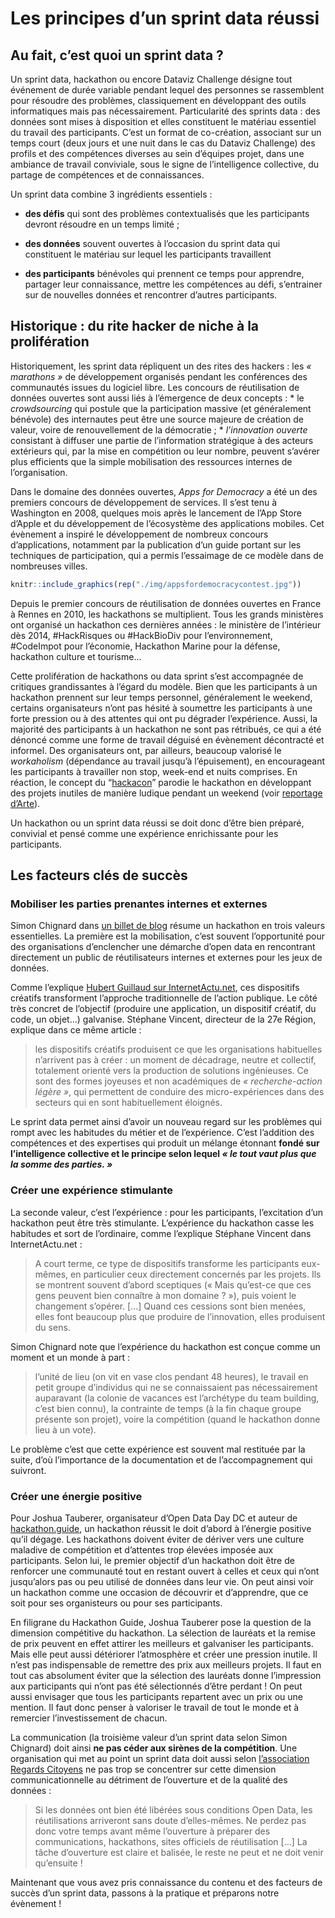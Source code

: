 # Les principes d’un sprint data réussi {#principes}

## Au fait, c'est quoi un sprint data ? 

Un sprint data, hackathon ou encore Dataviz Challenge désigne tout événement de durée variable pendant lequel des personnes se rassemblent pour résoudre des problèmes, classiquement en développant des outils informatiques mais pas nécessairement. Particularité des sprints data : des données sont mises à disposition et elles constituent le matériau essentiel du travail des participants.  C'est un format de co-création, associant sur un temps court (deux jours et une nuit dans le cas du Dataviz Challenge) des profils et des compétences diverses au sein d'équipes projet, dans une ambiance de travail conviviale, sous le signe de l'intelligence collective, du partage de compétences et de connaissances. 

Un sprint data combine 3 ingrédients essentiels : 

* **des défis** qui sont des problèmes contextualisés que les participants devront résoudre en un temps limité ; 

* **des données** souvent ouvertes à l'occasion du sprint data qui constituent le matériau sur lequel les participants travaillent 

* **des participants** bénévoles qui prennent ce temps pour apprendre, partager leur connaissance, mettre les compétences au défi, s'entrainer sur de nouvelles données et rencontrer d'autres participants. 

## Historique : du rite hacker de niche à la prolifération 

Historiquement, les sprint data répliquent un des rites des hackers : les *« marathons »* de développement organisés pendant les conférences des communautés issues du logiciel libre. Les concours de réutilisation de données ouvertes sont aussi liés à l’émergence de deux concepts :
* le _crowdsourcing_ qui postule que la participation massive (et généralement bénévole) des internautes peut être une source majeure de création de valeur, voire de renouvellement de la démocratie ;
* _l’innovation ouverte_ consistant à diffuser une partie de l’information stratégique à des acteurs extérieurs qui, par la mise en compétition ou leur nombre, peuvent s'avérer plus efficients que la simple mobilisation des ressources internes de l'organisation.

Dans le domaine des données ouvertes, *Apps for Democracy* a été un des premiers concours de développement de services. Il s’est tenu à Washington en 2008, quelques mois après le lancement de l’App Store d’Apple et du développement de l’écosystème des applications mobiles. Cet évènement a inspiré le développement de nombreux concours d’applications, notamment par la publication d’un guide portant sur les techniques de participation, qui a permis l’essaimage de ce modèle dans de nombreuses villes. 

```r
knitr::include_graphics(rep("./img/appsfordemocracycontest.jpg"))
```

Depuis le premier concours de réutilisation de données ouvertes en France à Rennes en 2010, les hackathons se multiplient. Tous les grands ministères ont organisé un hackathon ces dernières années : le ministère de l’intérieur dès 2014, #HackRisques ou #HackBioDiv pour l’environnement, #CodeImpot pour l’économie, Hackathon Marine pour la défense, hackathon culture et tourisme… 

Cette prolifération de hackathons ou data sprint s’est accompagnée de critiques grandissantes à l’égard du modèle. Bien que les participants à un hackathon prennent sur leur temps personnel, généralement le weekend, certains organisateurs n’ont pas hésité à soumettre les participants à une forte pression ou à des attentes qui ont pu dégrader l’expérience. Aussi, la majorité des participants à un hackathon ne sont pas rétribués, ce qui a été dénoncé comme une forme de travail déguisé en évènement décontracté et informel. Des organisateurs ont, par ailleurs, beaucoup valorisé le *workaholism* (dépendance au travail jusqu’à l’épuisement), en encourageant les participants à travailler non stop, week-end et nuits comprises. En réaction, le concept du “[hackacon](http://www.hackacon.fr/)” parodie le hackathon en développant des projets inutiles de manière ludique pendant un weekend (voir [reportage d’Arte](http://tracks.arte.tv/fr/hackacon)). 

Un hackathon ou un sprint data réussi se doit donc d’être bien préparé, convivial et pensé comme une expérience enrichissante pour les participants.

## Les facteurs clés de succès

### Mobiliser les parties prenantes internes et externes

Simon Chignard dans [un billet de blog](https://donneesouvertes.info/2013/01/08/un-hackaton-sinon-rien/) résume un hackathon en trois valeurs essentielles. La première est la mobilisation, c’est souvent l’opportunité pour des organisations d’enclencher une démarche d’open data en rencontrant directement un public de réutilisateurs internes et externes pour les jeux de données. 

Comme l’explique [Hubert Guillaud sur InternetActu.net](http://www.internetactu.net/2012/11/16/les-dispositifs-creatifs-en-questions-22-les-limites-a-la-creativite-collective/), ces dispositifs créatifs transforment l’approche traditionnelle de l’action publique. Le côté très concret de l’objectif (produire une application, un dispositif créatif, du code, un objet…) galvanise. Stéphane Vincent, directeur de la 27e Région, explique dans ce même article : 

> les dispositifs créatifs produisent ce que les organisations habituelles n’arrivent pas à créer : un moment de décadrage, neutre et collectif, totalement orienté vers la production de solutions ingénieuses. Ce sont des formes joyeuses et non académiques de *« recherche-action légère »*, qui permettent de conduire des micro-expériences dans des secteurs qui en sont habituellement éloignés. 

Le sprint data permet ainsi d’avoir un nouveau regard sur les problèmes qui rompt avec les habitudes du métier et de l’expérience. C’est l’addition des compétences et des expertises qui produit un mélange étonnant **fondé sur l’intelligence collective et le principe selon lequel *« le tout vaut plus que la somme des parties. »* **

### Créer une expérience stimulante

La seconde valeur, c’est l’expérience : pour les participants, l’excitation d’un hackathon peut être très stimulante. L’expérience du hackathon casse les habitudes et sort de l’ordinaire, comme l’explique Stéphane Vincent dans InternetActu.net : 

> A court terme, ce type de dispositifs transforme les participants eux-mêmes, en particulier ceux directement concernés par les projets. Ils se montrent souvent d’abord sceptiques (« Mais qu’est-ce que ces gens peuvent bien connaître à mon domaine ? »), puis voient le changement s’opérer. […] Quand ces cessions sont bien menées, elles font beaucoup plus que produire de l’innovation, elles produisent du sens.

Simon Chignard note que l’expérience du hackathon est conçue comme un moment et un monde à part : 

> l’unité de lieu (on vit en vase clos pendant 48 heures), le travail en petit groupe d’individus qui ne se connaissaient pas nécessairement auparavant (la colonie de vacances est l’archétype du team building, c’est bien connu), la contrainte de temps (à la fin chaque groupe présente son projet), voire la compétition (quand le hackathon donne lieu à un vote).

Le problème c’est que cette expérience est souvent mal restituée par la suite, d’où l’importance de la documentation et de l'accompagnement qui suivront. 

### Créer une énergie positive

Pour Joshua Tauberer, organisateur d’Open Data Day DC et auteur de [hackathon.guide](https://hackathon.guide/), un hackathon réussit le doit d’abord à l’énergie positive qu’il dégage. Les hackathons doivent éviter de dériver vers une culture maladive de compétition et d’attentes trop élevées imposée aux participants. Selon lui, le premier objectif d’un hackathon doit être de renforcer une communauté tout en restant ouvert à celles et ceux qui n’ont jusqu’alors pas ou peu utilisé de données dans leur vie. On peut ainsi voir un hackathon comme une occasion de découvrir et d’apprendre, que ce soit pour ses organisteurs ou pour ses participants.

En filigrane du Hackathon Guide, Joshua Tauberer pose la question de la dimension compétitive du hackathon. La sélection de lauréats et la remise de prix peuvent en effet attirer les meilleurs et galvaniser les participants. Mais elle peut aussi détériorer l’atmosphère et créer une pression inutile. Il n’est pas indispensable de remettre des prix aux meilleurs projets. Il faut en tout cas absolument éviter que la sélection des lauréats donne l’impression aux participants qui n’ont pas été sélectionnés d’être perdant ! On peut aussi envisager que tous les participants repartent avec un prix ou une mention. Il faut donc penser à valoriser le travail de tout le monde et à remercier l’investissement de chacun.

La communication (la troisième valeur d'un sprint data selon Simon Chignard) doit ainsi **ne pas céder aux sirènes de la compétition**. Une organisation qui met au point un sprint data doit aussi selon [l’association Regards Citoyens](https://www.regardscitoyens.org/apprenons-des-echecs-de-la-dila-episode-1-comment-faire-de-lopen-data/) ne pas trop se concentrer sur cette dimension communicationnelle au détriment de l’ouverture et de la qualité des données : 

> Si les données ont bien été libérées sous conditions Open Data, les réutilisations arriveront sans doute d’elles-mêmes. Ne perdez pas donc votre temps avant même l’ouverture à préparer des communications, hackathons, sites officiels de réutilisation […] La tâche d’ouverture est claire et balisée, le reste ne peut et ne doit venir qu’ensuite !

Maintenant que vous avez pris connaissance du contenu et des facteurs de succès d'un sprint data, passons à la pratique et préparons notre évènement !
